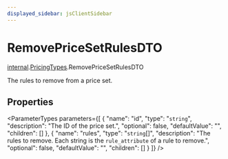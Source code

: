 ```yaml
---
displayed_sidebar: jsClientSidebar
---
```



# RemovePriceSetRulesDTO

[internal](../../internal/modules/admin_discounts.internal.internal-1.mdx).[PricingTypes](../../internal-1/modules/admin_discounts.internal.internal-1.PricingTypes.mdx).RemovePriceSetRulesDTO

The rules to remove from a price set.

## Properties

<ParameterTypes parameters={[
  {
    "name": "id",
    "type": "`string`",
    "description": "The ID of the price set.",
    "optional": false,
    "defaultValue": "",
    "children": []
  },
  {
    "name": "rules",
    "type": "`string`[]",
    "description": "The rules to remove. Each string is the `rule_attribute` of a rule to remove.",
    "optional": false,
    "defaultValue": "",
    "children": []
  }
]} />
